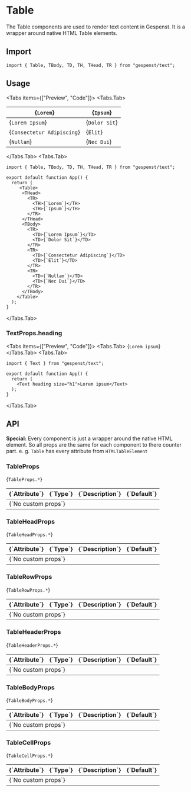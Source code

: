 
# Table

The Table components are used to render text content in Gespenst. It is a
wrapper around native HTML Table elements.

## Import

```tsx
import { Table, TBody, TD, TH, THead, TR } from "gespenst/text";
```

## Usage

<Tabs items={["Preview", "Code"]}>
  <Tabs.Tab>
    <Card>
    <Table>
        <THead>
          <TR>
            <TH>{`Lorem`}</TH>
            <TH>{`Ipsum`}</TH>
          </TR>
        </THead>
        <TBody>
          <TR>
            <TD>{`Lorem Ipsum`}</TD>
            <TD>{`Dolor Sit`}</TD>
          </TR>
          <TR>
            <TD>{`Consectetur Adipiscing`}</TD>
            <TD>{`Elit`}</TD>
          </TR>
          <TR>
            <TD>{`Nullam`}</TD>
            <TD>{`Nec Dui`}</TD>
          </TR>
        </TBody>
      </Table>
    </Card>
  </Tabs.Tab>
  <Tabs.Tab>
```tsx
import { Table, TBody, TD, TH, THead, TR } from "gespenst/text";

export default function App() {
  return (
     <Table>
      <THead>
        <TR>
          <TH>{`Lorem`}</TH>
          <TH>{`Ipsum`}</TH>
        </TR>
      </THead>
      <TBody>
        <TR>
          <TD>{`Lorem Ipsum`}</TD>
          <TD>{`Dolor Sit`}</TD>
        </TR>
        <TR>
          <TD>{`Consectetur Adipiscing`}</TD>
          <TD>{`Elit`}</TD>
        </TR>
        <TR>
          <TD>{`Nullam`}</TD>
          <TD>{`Nec Dui`}</TD>
        </TR>
      </TBody>
    </Table>
  );
}
 ```
  </Tabs.Tab>
</Tabs>

### TextProps.heading

<Tabs items={["Preview", "Code"]}>
  <Tabs.Tab>
    <Text heading size="h1">
      {`Lorem ipsum`}
    </Text>
  </Tabs.Tab>
  <Tabs.Tab>
```tsx
import { Text } from "gespenst/text";

export default function App() {
  return (
    <Text heading size="h1">Lorem ipsum</Text>
  );
}
 ```
  </Tabs.Tab>
</Tabs>

## API

**Special:** Every component is just a wrapper around the native HTML element.
So all props are the same for each component to there counter part. e. g.
`Table` has every attribute from `HTMLTableElement`

### TableProps

<Text large className="mt-2">{`TableProps.*`}</Text>

<div className="mx-2">
  <Table>
    <THead>
      <TR>
        <TH className="border-transparent">{`Attribute`}</TH>
        <TH className="border-transparent">{`Type`}</TH>
        <TH className="border-transparent">{`Description`}</TH>
        <TH className="border-transparent">{`Default`}</TH>
      </TR>
    </THead>
    <TBody>
      <TR>
        <TD colSpan="4" className="border-transparent">{`No custom props`}</TD>
      </TR>
    </TBody>
  </Table>
</div>

### TableHeadProps

<Text large className="mt-2">{`TableHeadProps.*`}</Text>

<div className="mx-2">
  <Table>
    <THead>
      <TR>
        <TH className="border-transparent">{`Attribute`}</TH>
        <TH className="border-transparent">{`Type`}</TH>
        <TH className="border-transparent">{`Description`}</TH>
        <TH className="border-transparent">{`Default`}</TH>
      </TR>
    </THead>
    <TBody>
      <TR>
        <TD colSpan="4" className="border-transparent">{`No custom props`}</TD>
      </TR>
    </TBody>
  </Table>
</div>

### TableRowProps

<Text large className="mt-2">{`TableRowProps.*`}</Text>

<div className="mx-2">
  <Table>
    <THead>
      <TR>
        <TH className="border-transparent">{`Attribute`}</TH>
        <TH className="border-transparent">{`Type`}</TH>
        <TH className="border-transparent">{`Description`}</TH>
        <TH className="border-transparent">{`Default`}</TH>
      </TR>
    </THead>
    <TBody>
      <TR>
        <TD colSpan="4" className="border-transparent">{`No custom props`}</TD>
      </TR>
    </TBody>
  </Table>
</div>

### TableHeaderProps

<Text large className="mt-2">{`TableHeaderProps.*`}</Text>

<div className="mx-2">
  <Table>
    <THead>
      <TR>
        <TH className="border-transparent">{`Attribute`}</TH>
        <TH className="border-transparent">{`Type`}</TH>
        <TH className="border-transparent">{`Description`}</TH>
        <TH className="border-transparent">{`Default`}</TH>
      </TR>
    </THead>
    <TBody>
      <TR>
        <TD colSpan="4" className="border-transparent">{`No custom props`}</TD>
      </TR>
    </TBody>
  </Table>
</div>

### TableBodyProps

<Text large className="mt-2">{`TableBodyProps.*`}</Text>

<div className="mx-2">
  <Table>
    <THead>
      <TR>
        <TH className="border-transparent">{`Attribute`}</TH>
        <TH className="border-transparent">{`Type`}</TH>
        <TH className="border-transparent">{`Description`}</TH>
        <TH className="border-transparent">{`Default`}</TH>
      </TR>
    </THead>
    <TBody>
      <TR>
        <TD colSpan="4" className="border-transparent">{`No custom props`}</TD>
      </TR>
    </TBody>
  </Table>
</div>

### TableCellProps

<Text large className="mt-2">{`TableCellProps.*`}</Text>

<div className="mx-2">
  <Table>
    <THead>
      <TR>
        <TH className="border-transparent">{`Attribute`}</TH>
        <TH className="border-transparent">{`Type`}</TH>
        <TH className="border-transparent">{`Description`}</TH>
        <TH className="border-transparent">{`Default`}</TH>
      </TR>
    </THead>
    <TBody>
      <TR>
        <TD colSpan="4" className="border-transparent">{`No custom props`}</TD>
      </TR>
    </TBody>
  </Table>
</div>
